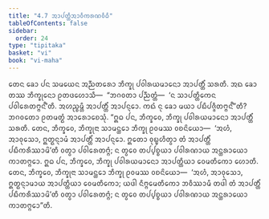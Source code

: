 ```yaml
---
title: "4.7 ᩋᩣᨸᨲ᩠ᨲᩥᩋᩣᩅᩥᨠᩁᨱᩅᩥᨵᩥ"
tableOfContents: false
sidebar:
  order: 24
type: "tipitaka"
basket: "vi"
book: "vi-maha"
---
```



<DynamicBreadcrumb />

<Division number="220" book="vi-maha">

<Paragraph number="990" book="vi-maha">
ᨲᩮᨶ ᨡᩮᩣ ᨸᨶ ᩈᨾᨿᩮᨶ ᩋᨬ᩠ᨬᨲᩁᩮᩣ ᨽᩥᨠ᩠ᨡᩩ ᨸᩅᩤᩁᨿᨾᩣᨶᩮᩣ ᩋᩣᨸᨲ᩠ᨲᩥᩴ ᩈᩁᨲᩥ. ᩋᨳ ᨡᩮᩣ ᨲᩔ ᨽᩥᨠ᩠ᨡᩩᨶᩮᩣ ᩑᨲᨴᩉᩮᩣᩈᩥ—  “ᨽᨣᩅᨲᩣ ᨸᨬ᩠ᨬᨲ᩠ᨲᩴ—  ‘ᨶ ᩈᩣᨸᨲ᩠ᨲᩥᨠᩮᨶ ᨸᩅᩤᩁᩮᨲᨻ᩠ᨻᨶ᩺’ᨲᩥ. ᩋᩉᨬ᩠ᨧᨾ᩠ᩉᩥ ᩋᩣᨸᨲ᩠ᨲᩥᩴ ᩋᩣᨸᨶ᩠ᨶᩮᩣ. ᨠᨳᩴ ᨶᩩ ᨡᩮᩣ ᨾᨿᩣ ᨸᨭᩥᨸᨩ᩠ᨩᩥᨲᨻ᩠ᨻᨶ᩺”ᨲᩥ? ᨽᨣᩅᨲᩮᩣ ᩑᨲᨾᨲ᩠ᨳᩴ ᩋᩣᩁᩮᩣᨧᩮᩈᩩᩴ.
</Paragraph>

<Paragraph number="991" book="vi-maha">
“ᩍᨵ ᨸᨶ, ᨽᩥᨠ᩠ᨡᩅᩮ, ᨽᩥᨠ᩠ᨡᩩ ᨸᩅᩤᩁᨿᨾᩣᨶᩮᩣ ᩋᩣᨸᨲ᩠ᨲᩥᩴ ᩈᩁᨲᩥ. ᨲᩮᨶ, ᨽᩥᨠ᩠ᨡᩅᩮ, ᨽᩥᨠ᩠ᨡᩩᨶᩣ ᩈᩣᨾᨶ᩠ᨲᩮᩣ ᨽᩥᨠ᩠ᨡᩩ ᩑᩅᨾᩔ ᩅᨧᨶᩦᨿᩮᩣ—  ‘ᩋᩉᩴ, ᩋᩣᩅᩩᩈᩮᩣ, ᩍᨲ᩠ᨳᨶ᩠ᨶᩣᨾᩴ ᩋᩣᨸᨲ᩠ᨲᩥᩴ ᩋᩣᨸᨶ᩠ᨶᩮᩣ. ᩍᨲᩮᩣ ᩅᩩᨭ᩠ᨮᩉᩥᨲ᩠ᩅᩣ ᨲᩴ ᩋᩣᨸᨲ᩠ᨲᩥᩴ ᨸᨭᩥᨠᩁᩥᩔᩣᨾᩦ’ᨲᩥ ᩅᨲ᩠ᩅᩣ ᨸᩅᩤᩁᩮᨲᨻ᩠ᨻᩴ; ᨶ ᨲ᩠ᩅᩮᩅ ᨲᨸ᩠ᨸᨧ᩠ᨧᨿᩣ ᨸᩅᩤᩁᨱᩣᨿ ᩋᨶ᩠ᨲᩁᩣᨿᩮᩣ ᨠᩣᨲᨻ᩠ᨻᩮᩣ.
</Paragraph>

<Paragraph number="992" book="vi-maha">
ᩍᨵ ᨸᨶ, ᨽᩥᨠ᩠ᨡᩅᩮ, ᨽᩥᨠ᩠ᨡᩩ ᨸᩅᩤᩁᨿᨾᩣᨶᩮᩣ ᩋᩣᨸᨲ᩠ᨲᩥᨿᩣ ᩅᩮᨾᨲᩥᨠᩮᩣ ᩉᩮᩣᨲᩥ. ᨲᩮᨶ, ᨽᩥᨠ᩠ᨡᩅᩮ, ᨽᩥᨠ᩠ᨡᩩᨶᩣ ᩈᩣᨾᨶ᩠ᨲᩮᩣ ᨽᩥᨠ᩠ᨡᩩ ᩑᩅᨾᩔ ᩅᨧᨶᩦᨿᩮᩣ—  ‘ᩋᩉᩴ, ᩋᩣᩅᩩᩈᩮᩣ, ᩍᨲ᩠ᨳᨶ᩠ᨶᩣᨾᩣᨿ ᩋᩣᨸᨲ᩠ᨲᩥᨿᩣ ᩅᩮᨾᨲᩥᨠᩮᩣ; ᨿᨴᩤ ᨶᩥᨻ᩠ᨻᩮᨾᨲᩥᨠᩮᩣ ᨽᩅᩥᩔᩣᨾᩥ ᨲᨴᩤ ᨲᩴ ᩋᩣᨸᨲ᩠ᨲᩥᩴ ᨸᨭᩥᨠᩁᩥᩔᩣᨾᩦ’ᨲᩥ ᩅᨲ᩠ᩅᩣ ᨸᩅᩤᩁᩮᨲᨻ᩠ᨻᩴ; ᨶ ᨲ᩠ᩅᩮᩅ ᨲᨸ᩠ᨸᨧ᩠ᨧᨿᩣ ᨸᩅᩤᩁᨱᩣᨿ ᩋᨶ᩠ᨲᩁᩣᨿᩮᩣ ᨠᩣᨲᨻ᩠ᨻᩮᩣ”ᨲᩥ.
</Paragraph>
</Division>
